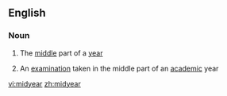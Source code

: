 ==English==

===Noun===
{{en-noun|s|-}}

# {{context|uncountable}} The [[middle]] part of a [[year]]
# {{context|countable}} An [[examination]] taken in the middle part of an [[academic]] year

[[vi:midyear]]
[[zh:midyear]]